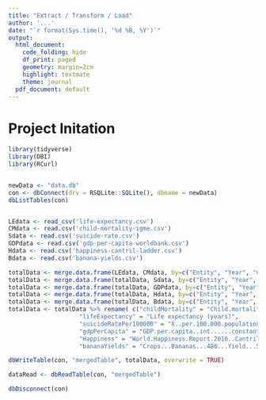 ```yaml
---
title: "Extract / Transform / Load"
author: '...'
date: "`r format(Sys.time(), '%d %B, %Y')`"
output:
  html_document:
    code_folding: hide
    df_print: paged
    geometry: margin=2cm
    highlight: textmate
    theme: journal
  pdf_document: default
---
```

<style type="text/css">
.main-container {
  max-width: 1200px;
  margin-left: auto;
  margin-right: auto;
}
</style>

# Project Initation

```r
library(tidyverse)
library(DBI)
library(RCurl)


newData <- "data.db"
con <- dbConnect(drv = RSQLite::SQLite(), dbname = newData)
dbListTables(con)


LEdata <- read_csv('life-expectancy.csv')
CMdata <- read.csv('child-mortality-igme.csv')
Sdata <- read.csv('suicide-rate.csv')
GDPdata <- read.csv('gdp-per-capita-worldbank.csv')
Hdata <- read.csv('happiness-cantril-ladder.csv')
Bdata <- read.csv('banana-yields.csv')

totalData <- merge.data.frame(LEdata, CMdata, by=c("Entity", "Year", "Code"), all=TRUE)
totalData <- merge.data.frame(totalData, Sdata, by=c("Entity", "Year", "Code"), all=TRUE)
totalData <- merge.data.frame(totalData, GDPdata, by=c("Entity", "Year", "Code"), all=TRUE)
totalData <- merge.data.frame(totalData, Hdata, by=c("Entity", "Year", "Code"), all=TRUE)
totalData <- merge.data.frame(totalData, Bdata, by=c("Entity", "Year", "Code"), all=TRUE)
totalData <- totalData %>% rename( c("childMortality" = "Child.mortality....",
                    "lifeExpectancy" = "Life expectancy (years)",
                    "suicideRatePer100000" = "X..per.100.000.population.",
                    "gdpPerCapita" = "GDP.per.capita..int......constant.2011.international...",
                    "Happiness" = "World.Happiness.Report.2016..Cantril.Ladder..0.worst..10.best..",
                    "bananaYields" = "Crops...Bananas...486...Yield...5419...hg.ha..tonnes.per.hectares.")) 

dbWriteTable(con, "mergedTable", totalData, overwrite = TRUE)

dataRead <- dbReadTable(con, "mergedTable")

dbDisconnect(con)
```
